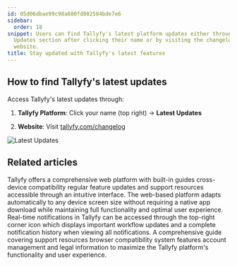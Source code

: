 ```yaml
---
id: 05d06dbae99c98a680fd802584bde7e6
sidebar:
  order: 18
snippet: Users can find Tallyfy's latest platform updates either through the Latest
  Updates section after clicking their name or by visiting the changelog page on the
  website.
title: Stay updated with Tallyfy's latest features
---
```


## How to find Tallyfy's latest updates

Access Tallyfy's latest updates through:

1. **Tallyfy Platform**: Click your name (top right) → **Latest Updates**

2. **Website**: Visit [tallyfy.com/changelog](https://tallyfy.com/changelog/)

![Latest Updates](https://screenshots.tallyfy.com/tallyfy%2Fpro%2Fdesktop-light-check-updates.png)


## Related articles
<CardGrid>
<LinkTitleCard header="<b>Tutorials > Key features</b>" href="/products/pro/tutorials/features/" > Tallyfy offers a comprehensive web platform with built-in guides cross-device compatibility regular feature updates and support resources accessible through an intuitive interface. </LinkTitleCard>
<LinkTitleCard header="<b>Miscellaneous > Tallyfy on mobile devices</b>" href="/products/pro/miscellaneous/does-tallyfy-work-on-all-devices/" > The web-based platform adapts automatically to any device screen size without requiring a native app download while maintaining full functionality and optimal user experience. </LinkTitleCard>
<LinkTitleCard header="<b>Tracking And Tasks > Check notifications</b>" href="/products/pro/tracking-and-tasks/how-can-i-view-notifications-in-tallyfy/" > Real-time notifications in Tallyfy can be accessed through the top-right corner icon which displays important workflow updates and a complete notification history when viewing all notifications. </LinkTitleCard>
<LinkTitleCard header="<b>Pro > Miscellaneous</b>" href="/products/pro/miscellaneous/" > A comprehensive guide covering support resources browser compatibility system features account management and legal information to maximize the Tallyfy platform's functionality and user experience. </LinkTitleCard>
</CardGrid>